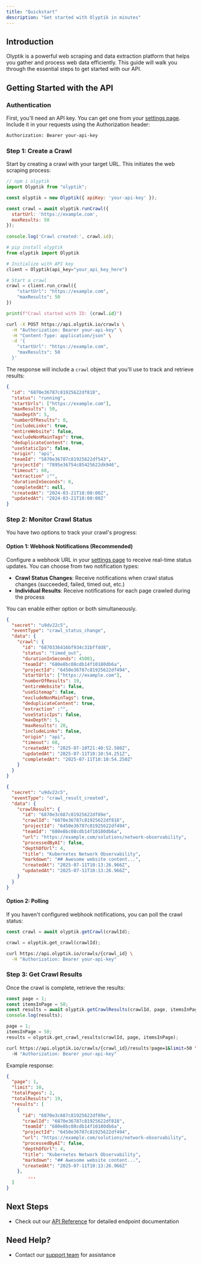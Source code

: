 ```yaml
---
title: "Quickstart"
description: "Get started with Olyptik in minutes"
---
```


## Introduction

Olyptik is a powerful web scraping and data extraction platform that helps you gather and process web data efficiently. This guide will walk you through the essential steps to get started with our API.

## Getting Started with the API

### Authentication

First, you'll need an API key. You can get one from your [settings page](https://app.olyptik.io/settings/project). Include it in your requests using the Authorization header:

```bash
Authorization: Bearer your-api-key
```

### Step 1: Create a Crawl

Start by creating a crawl with your target URL. This initiates the web scraping process:

<CodeGroup>

```javascript javascript
// npm i olyptik
import Olyptik from "olyptik";

const olyptik = new Olyptik({ apiKey: 'your-api-key' });

const crawl = await olyptik.runCrawl({
  startUrl: 'https://example.com',
  maxResults: 50
});
  
console.log('Crawl created:', crawl.id);
```


```python python
# pip install olyptik
from olyptik import Olyptik

# Initialize with API key
client = Olyptik(api_key="your_api_key_here")

# Start a crawl
crawl = client.run_crawl({
    "startUrl": "https://example.com",
    "maxResults": 50
})

print(f"Crawl started with ID: {crawl.id}")
```


```bash curl
curl -X POST https://api.olyptik.io/crawls \
  -H "Authorization: Bearer your-api-key" \
  -H "Content-Type: application/json" \
  -d '{
    "startUrl": "https://example.com",
    "maxResults": 50
  }'
```

</CodeGroup>

The response will include a `crawl` object that you'll use to track and retrieve results:

```json Crawl object
{
  "id": "6870e36787c81925622df818",
  "status": "running",
  "startUrls": ["https://example.com"],
  "maxResults": 50,
  "maxDepth": 5,
  "numberOfResults": 0,
  "includeLinks": true,
  "entireWebsite": false,
  "excludeNonMainTags": true,
  "deduplicateContent": true,
  "useStaticIps": false,
  "origin": "api",
  "teamId": "5870e36787c81925622df543",
  "projectId": "7895e36754c85425622dk946",
  "timeout": 60,
  "extraction" :"",
  "durationInSeconds": 0,
  "completedAt": null,
  "createdAt": "2024-03-21T10:00:00Z",
  "updatedAt": "2024-03-21T10:00:00Z"
}
```

### Step 2: Monitor Crawl Status

You have two options to track your crawl's progress:

#### Option 1: Webhook Notifications (Recommended)

Configure a webhook URL in your [settings page](https://app.olyptik.io/settings/project) to receive real-time status updates. You can choose from two notification types:

- **Crawl Status Changes**: Receive notifications when crawl status changes (succeeded, failed, timed out, etc.)
- **Individual Results**: Receive notifications for each page crawled during the process

You can enable either option or both simultaneously.

<CodeGroup>

```json Crawl status change event
{
  "secret": "u9dv22c5",
  "eventType": "crawl_status_change",
  "data": {
    "crawl": {
      "id": "6870336416bf934c31bffdd8",
      "status": "timed_out",
      "durationInSeconds": 45001,
      "teamId": "680e8bc08cdb14f10180db6a",
	  "projectId": "6450e36787c81925622df494",
      "startUrls": ["https://example.com"],
      "numberOfResults": 19,
      "entireWebsite": false,
      "useSitemap": false,
      "excludeNonMainTags": true,
	  "deduplicateContent": true,
      "extraction" :"",
      "useStaticIps": false,
      "maxDepth": 5,
      "maxResults": 20,
      "includeLinks": false,
      "origin": "api",
      "timeout": 60,
      "createdAt": "2025-07-10T21:40:52.580Z",
      "updatedAt": "2025-07-11T10:10:54.251Z",
      "completedAt": "2025-07-11T10:10:54.250Z"
    }
  }
}
```


```json Crawl result created event
{
  "secret": "u9dv22c5",
  "eventType": "crawl_result_created",
  "data": {
    "crawlResult": {
      "id": "6870e3c687c81925622df89e",
      "crawlId": "6870e36787c81925622df818",
	  "projectId": "6450e36787c81925622df494",
      "teamId": "680e8bc08cdb14f10180db6a",
      "url": "https://example.com/solutions/network-observability",
      "processedByAI": false,
      "depthOfUrl": 4,
      "title": "Kubernetes Network Observability",
      "markdown": "## Awesome website content...",
      "createdAt": "2025-07-11T10:13:26.966Z",
      "updatedAt": "2025-07-11T10:13:26.966Z",
    }
  }
}
```

</CodeGroup>

#### Option 2: Polling

If you haven't configured webhook notifications, you can poll the crawl status:

<CodeGroup>

```javascript javascript
const crawl = await olyptik.getCrawl(crawlId);
```


```python python
crawl = olyptik.get_crawl(crawlId);
```


```bash curl
curl https://api.olyptik.io/crawls/{crawl_id} \
  -H "Authorization: Bearer your-api-key"
```

</CodeGroup>

### Step 3: Get Crawl Results

Once the crawl is complete, retrieve the results:

<CodeGroup>

```javascript javascript
const page = 1;
const itemsInPage = 50;
const results = await olyptik.getCrawlResults(crawlId, page, itemsInPage);
console.log(results);
```


```python python
page = 1;
itemsInPage = 50;
results = olyptik.get_crawl_results(crawlId, page, itemsInPage);
```


```bash curl
curl https://api.olyptik.io/crawls/{crawl_id}/results?page=1&limit=50 \
  -H "Authorization: Bearer your-api-key"
```

</CodeGroup>

Example response:

```json
{
  "page": 1,
  "limit": 10,
  "totalPages": 2,
  "totalResults": 19,
  "results": [
    {
      "id": "6870e3c687c81925622df89e",
      "crawlId": "6870e36787c81925622df818",
      "teamId": "680e8bc08cdb14f10180db6a",
	  "projectId": "6450e36787c81925622df494",
      "url": "https://example.com/solutions/network-observability",
      "processedByAI": false,
      "depthOfUrl": 4,
      "title": "Kubernetes Network Observability",
      "markdown": "## Awesome website content...",
      "createdAt": "2025-07-11T10:13:26.966Z"
    },
		...
  ]
}
```

## Next Steps

- Check out our [API Reference](/api-reference) for detailed endpoint documentation

## Need Help?

- Contact our [support team](mailto:support@olyptik.io) for assistance